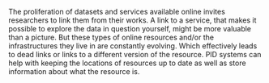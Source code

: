 The proliferation of datasets and services available online invites researchers to link them from their works. A link to a service, that makes it possible to explore the data in question yourself, might be more valuable than a picture. But these types of online resources and/or the infrastructures they live in are constantly evolving. Which effectively leads to dead links or links to a different version of the resource. PID systems can help with keeping the locations of resources up to date as well as store information about what the resource is.

